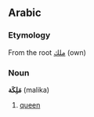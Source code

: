 ==Arabic==
===Etymology===
From the root [[ملك]] (own)

===Noun===
'''مَلِكَة''' (malika)

# [[queen]]